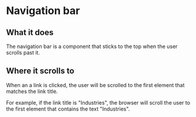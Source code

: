 
<Meta
    title="Documentation/Components/NavigationBar"
    component={NavigationBar}
/>

# Navigation bar

<Canvas>
    <Story name="Default">
        <NavigationBar {...navigationBarGenerators.default()} />
    </Story>
</Canvas>

## What it does

The navigation bar is a component that sticks to the top when the user scrolls past it.

## Where it scrolls to

When an a link is clicked, the user will be scrolled to the first element that matches the link title.

For example, if the link title is "Industries", the browser will scroll the user to the first element that contains the text "Industries".
